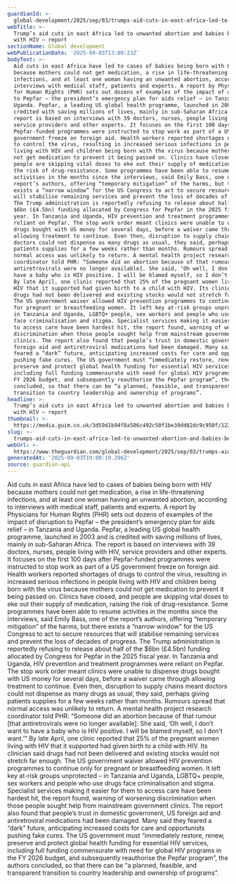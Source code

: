 ```yaml
---
guardianId: >-
  global-development/2025/sep/03/trumps-aid-cuts-in-east-africa-led-to-unwanted-abortions-and-babies-being-born-with-hiv-report
webTitle: >-
  Trump’s aid cuts in east Africa led to unwanted abortion and babies being born
  with HIV – report
sectionName: Global development
webPublicationDate: '2025-09-03T13:00:23Z'
bodyText: >-
  Aid cuts in east Africa have led to cases of babies being born with HIV
  because mothers could not get medication, a rise in life-threatening
  infections, and at least one woman having an unwanted abortion, according to
  interviews with medical staff, patients and experts. A report by Physicians
  for Human Rights (PHR) sets out dozens of examples of the impact of disruption
  to Pepfar – the president’s emergency plan for aids relief – in Tanzania and
  Uganda. Pepfar, a leading US global health programme, launched in 2003 and is
  credited with saving millions of lives, mainly in sub-Saharan Africa. The
  report is based on interviews with 39 doctors, nurses, people living with HIV,
  service providers and other experts. It focuses on the first 100 days after
  Pepfar-funded programmes were instructed to stop work as part of a US
  government freeze on foreign aid. Health workers reported shortages of drugs
  to control the virus, resulting in increased serious infections in people
  living with HIV and children being born with the virus because mothers could
  not get medication to prevent it being passed on. Clinics have closed, and
  people are skipping vital doses to eke out their supply of medication, raising
  the risk of drug-resistance. Some programmes have been able to resume
  activities in the months since the interviews, said Emily Bass, one of the
  report’s authors, offering “temporary mitigation” of the harms, but there
  exists a “narrow window” for the US Congress to act to secure resources that
  will stabilise remaining services and prevent the loss of decades of progress.
  The Trump administration is reportedly refusing to release about half of the
  $6bn (£4.5bn) funding allocated by Congress for Pepfar in the 2025 fiscal
  year. In Tanzania and Uganda, HIV prevention and treatment programmes were
  reliant on Pepfar. The stop work order meant clinics were unable to dispense
  drugs bought with US money for several days, before a waiver came through
  allowing treatment to continue. Even then, disruption to supply chains meant
  doctors could not dispense as many drugs as usual, they said, perhaps giving
  patients supplies for a few weeks rather than months. Rumours spread that
  normal access was unlikely to return. A mental health project research
  coordinator told PHR: “Someone did an abortion because of that rumour [that
  antiretrovirals were no longer available]. She said, ‘Oh well, I don’t want to
  have a baby who is HIV positive. I will be blamed myself, so I don’t want.’”
  By late April, one clinic reported that 25% of the pregnant women living with
  HIV that it supported had given birth to a child with HIV. Its clinician said
  drugs had not been delivered and existing stocks would not stretch far enough.
  The US government waiver allowed HIV prevention programmes to continue only
  for pregnant or breastfeeding women. It left key at-risk groups unprotected –
  in Tanzania and Uganda, LGBTQ+ people, sex workers and people who use drugs
  face criminalisation and stigma. Specialist services making it easier for them
  to access care have been hardest hit, the report found, warning of worsening
  discrimination when those people sought help from mainstream government
  clinics. The report also found that people’s trust in domestic government, US
  foreign aid and antiretroviral medications had been damaged. Many said they
  feared a “dark” future, anticipating increased costs for care and opportunists
  pushing fake cures. The US government must “immediately restore, renew,
  preserve and protect global health funding for essential HIV services,
  including full funding commensurate with need for global HIV programs in the
  FY 2026 budget, and subsequently reauthorise the Pepfar program”, the authors
  concluded, so that there can be “a planned, feasible, and transparent
  transition to country leadership and ownership of programs”.
headline: >-
  Trump’s aid cuts in east Africa led to unwanted abortion and babies being born
  with HIV – report
thumbnail: >-
  https://media.guim.co.uk/3d59d1b94f8a586c492c50f1be39dd82dc9c950f/122_0_769_615/500.jpg
slug: >-
  trumps-aid-cuts-in-east-africa-led-to-unwanted-abortion-and-babies-being-born-with-hiv-report
webUrl: >-
  https://www.theguardian.com/global-development/2025/sep/03/trumps-aid-cuts-in-east-africa-led-to-unwanted-abortions-and-babies-being-born-with-hiv-report
generatedAt: '2025-09-03T19:00:19.296Z'
source: guardian-api
---
```

Aid cuts in east Africa have led to cases of babies being born with HIV because mothers could not get medication, a rise in life-threatening infections, and at least one woman having an unwanted abortion, according to interviews with medical staff, patients and experts. A report by Physicians for Human Rights (PHR) sets out dozens of examples of the impact of disruption to Pepfar – the president’s emergency plan for aids relief – in Tanzania and Uganda. Pepfar, a leading US global health programme, launched in 2003 and is credited with saving millions of lives, mainly in sub-Saharan Africa. The report is based on interviews with 39 doctors, nurses, people living with HIV, service providers and other experts. It focuses on the first 100 days after Pepfar-funded programmes were instructed to stop work as part of a US government freeze on foreign aid. Health workers reported shortages of drugs to control the virus, resulting in increased serious infections in people living with HIV and children being born with the virus because mothers could not get medication to prevent it being passed on. Clinics have closed, and people are skipping vital doses to eke out their supply of medication, raising the risk of drug-resistance. Some programmes have been able to resume activities in the months since the interviews, said Emily Bass, one of the report’s authors, offering “temporary mitigation” of the harms, but there exists a “narrow window” for the US Congress to act to secure resources that will stabilise remaining services and prevent the loss of decades of progress. The Trump administration is reportedly refusing to release about half of the $6bn (£4.5bn) funding allocated by Congress for Pepfar in the 2025 fiscal year. In Tanzania and Uganda, HIV prevention and treatment programmes were reliant on Pepfar. The stop work order meant clinics were unable to dispense drugs bought with US money for several days, before a waiver came through allowing treatment to continue. Even then, disruption to supply chains meant doctors could not dispense as many drugs as usual, they said, perhaps giving patients supplies for a few weeks rather than months. Rumours spread that normal access was unlikely to return. A mental health project research coordinator told PHR: “Someone did an abortion because of that rumour [that antiretrovirals were no longer available]. She said, ‘Oh well, I don’t want to have a baby who is HIV positive. I will be blamed myself, so I don’t want.’” By late April, one clinic reported that 25% of the pregnant women living with HIV that it supported had given birth to a child with HIV. Its clinician said drugs had not been delivered and existing stocks would not stretch far enough. The US government waiver allowed HIV prevention programmes to continue only for pregnant or breastfeeding women. It left key at-risk groups unprotected – in Tanzania and Uganda, LGBTQ+ people, sex workers and people who use drugs face criminalisation and stigma. Specialist services making it easier for them to access care have been hardest hit, the report found, warning of worsening discrimination when those people sought help from mainstream government clinics. The report also found that people’s trust in domestic government, US foreign aid and antiretroviral medications had been damaged. Many said they feared a “dark” future, anticipating increased costs for care and opportunists pushing fake cures. The US government must “immediately restore, renew, preserve and protect global health funding for essential HIV services, including full funding commensurate with need for global HIV programs in the FY 2026 budget, and subsequently reauthorise the Pepfar program”, the authors concluded, so that there can be “a planned, feasible, and transparent transition to country leadership and ownership of programs”.
